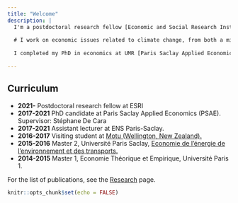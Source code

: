 ```yaml
---
title: "Welcome"
description: |
  I'm a postdoctoral research fellow [Economic and Social Research Institute (ESRI)](https://www.esri.ie/) in Dublin, Ireland. I work on economics relevant to climate change. In particular, I am particularly interested in climate change impacts, mitigation policy, and their specific implications for agriculture.
  
  # I work on economic issues related to climate change, from both a mitigation and an adaptation perspective and with a focus on the implications for agriculture.
      
  I completed my PhD in economics at UMR [Paris Saclay Applied Economics (PSAE)](https://www6.versailles-grignon.inrae.fr/economie_publique) in September 2021, advised by Stéphane De Cara (INRAE). 
  
---
```


## Curriculum
* **2021-** Postdoctoral research fellow at ESRI
* **2017-2021** PhD candidate at Paris Saclay Applied Economics (PSAE). Supervisor: Stéphane De Cara
* **2017-2021** Assistant lecturer at ENS Paris-Saclay.
* **2016-2017** Visiting student at [Motu (Wellington, New Zealand).](https://www.motu.nz/)
* **2015-2016** Master 2, Université Paris Saclay, [Economie de l'énergie de l'environnement et des transports.](https://www.universite-paris-saclay.fr/en/education/master/environmental-energy-and-transport-economics/m2-economie-du-developpement-durable-et-de-lenvironnement)
* **2014-2015** Master 1, Economie Théorique et Empirique, Université Paris 1.

For the list of publications, see the [Research](https://loichy.github.io/research.html) page.

```r
knitr::opts_chunk$set(echo = FALSE)
```

